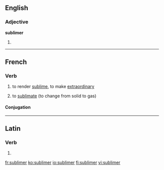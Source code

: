 ==English==

===Adjective===
'''sublimer'''

# {{comparative of|sublime}}

----

==French==

===Verb===
{{fr-verb}}
# {{transitive}} to render [[sublime]], to make [[extraordinary]]
# {{chemistry|lang=fr}} to [[sublimate]] (to change from solid to gas)

====Conjugation====
{{fr-conj-er|sublim|avoir}}

----

==Latin==

===Verb===
{{la-verb-form|sublīmer}}

# {{conjugation of|sublimo|sublīmō|1|s|pres|pass|sub|lang=la}}

[[fr:sublimer]]
[[ko:sublimer]]
[[io:sublimer]]
[[fi:sublimer]]
[[vi:sublimer]]